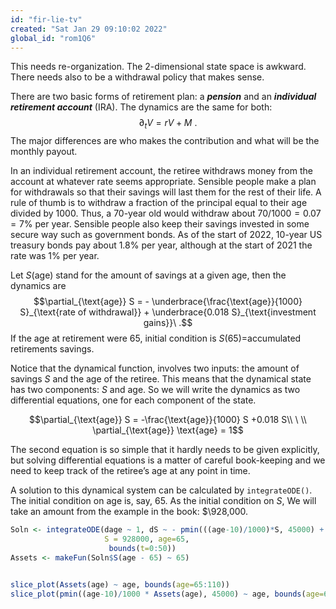 ```yaml
---
id: "fir-lie-tv"
created: "Sat Jan 29 09:10:02 2022"
global_id: "rom1Q6" 
---
```


::: {.underconstruction}
This needs re-organization. The 2-dimensional state space is awkward. There needs also to be a withdrawal policy that makes sense. 
:::


There are two basic forms of retirement plan: a ***pension*** and an ***individual retirement account*** (IRA). The dynamics are the same for both: $$\partial_t V = r V + M\ .$$ The major differences are who makes the contribution and what will be the monthly payout.

In an individual retirement account, the retiree withdraws money from the account at whatever rate seems appropriate. Sensible people make a plan for withdrawals so that their savings will last them for the rest of their life. A rule of thumb is to withdraw a fraction of the principal equal to their age divided by 1000. Thus, a 70-year old would withdraw about $70/1000 = 0.07 = 7\%$ per year. Sensible people also keep their savings invested in some secure way such as government bonds. As of the start of 2022, 10-year US treasury bonds pay about 1.8% per year, although at the start of 2021 the rate was 1% per year.

Let $S(\text{age})$ stand for the amount of savings at a given age, 
then the dynamics are $$\partial_{\text{age}} S = - \underbrace{\frac{\text{age}}{1000} S}_{\text{rate of withdrawal}} + \underbrace{0.018 S}_{\text{investment gains}}\ .$$ If the age at retirement were 65,  initial condition is $S(65) =$accumulated retirements savings.

Notice that the dynamical function, involves two inputs: the amount of savings $S$ and the age of the retiree. This means that the dynamical state has two components: $S$ and age. So we will write the dynamics as two differential equations, one for each component of the state.

$$\partial_{\text{age}} S = -\frac{\text{age}}{1000} S +0.018 S\\
\ \\
\partial_{\text{age}} \text{age} = 1$$

The second equation is so simple that it hardly needs to be given explicitly, but solving differential equations is a matter of careful book-keeping and we need to keep track of the retiree's age at any point in time.

A solution to this dynamical system can be calculated by `integrateODE()`. The initial condition on age is, say, 65. As the initial condition on $S$, 
We will take an amount from the example in the book: $\928,000.

```r
Soln <- integrateODE(dage ~ 1, dS ~ - pmin(((age-10)/1000)*S, 45000) + 0.018*S, 
                     S = 928000, age=65,
                      bounds(t=0:50))
Assets <- makeFun(Soln$S(age - 65) ~ 65)


slice_plot(Assets(age) ~ age, bounds(age=65:110))
slice_plot(pmin((age-10)/1000 * Assets(age), 45000) ~ age, bounds(age=65:110))
```
